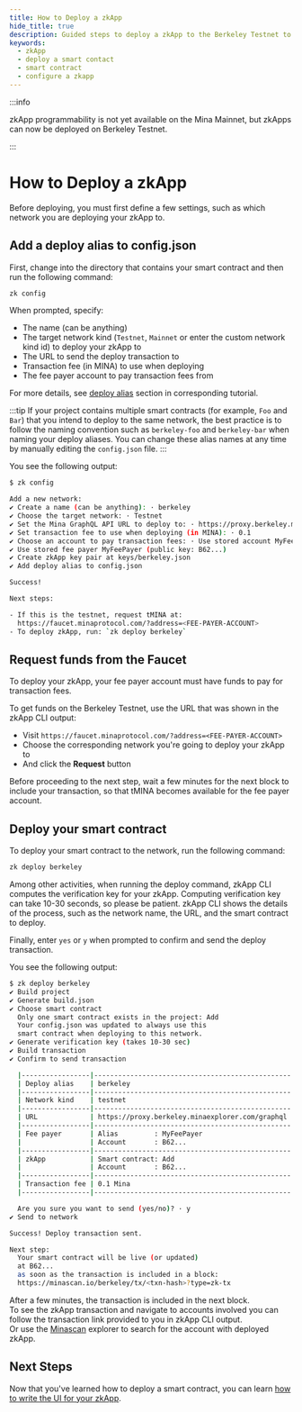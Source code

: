 ```yaml
---
title: How to Deploy a zkApp
hide_title: true
description: Guided steps to deploy a zkApp to the Berkeley Testnet to configure your smart contract project, request funds from the faucet, and deploy your smart contract.
keywords:
  - zkApp
  - deploy a smart contact
  - smart contract
  - configure a zkapp
---
```


:::info

zkApp programmability is not yet available on the Mina Mainnet, but zkApps can now be deployed on Berkeley Testnet.

:::

# How to Deploy a zkApp

Before deploying, you must first define a few settings, such as which network you are deploying your zkApp to. 

## Add a deploy alias to config.json

First, change into the directory that contains your smart contract and then run the following command:

```sh
zk config
```

When prompted, specify:

- The name (can be anything)
- The target network kind (`Testnet`, `Mainnet` or enter the custom network kind id) to deploy your zkApp to
- The URL to send the deploy transaction to
- Transaction fee (in MINA) to use when deploying
- The fee payer account to pay transaction fees from

For more details, see [deploy alias](/zkapps/tutorials/deploying-to-a-network#deploy-alias) section in corresponding tutorial. 

:::tip
If your project contains multiple smart contracts (for example, `Foo` and `Bar`) that
you intend to deploy to the same network, the best practice is to follow the naming convention such as `berkeley-foo` and `berkeley-bar` when naming your deploy aliases. You can change these alias names at any time by manually editing the `config.json` file.
:::

You see the following output:

```sh
$ zk config

Add a new network:
✔ Create a name (can be anything): · berkeley
✔ Choose the target network: · Testnet
✔ Set the Mina GraphQL API URL to deploy to: · https://proxy.berkeley.minaexplorer.com/graphql
✔ Set transaction fee to use when deploying (in MINA): · 0.1
✔ Choose an account to pay transaction fees: · Use stored account MyFeePayer (public key: B62...)
✔ Use stored fee payer MyFeePayer (public key: B62...)
✔ Create zkApp key pair at keys/berkeley.json
✔ Add deploy alias to config.json

Success!

Next steps:

- If this is the testnet, request tMINA at:
  https://faucet.minaprotocol.com/?address=<FEE-PAYER-ACCOUNT>
- To deploy zkApp, run: `zk deploy berkeley`
```

## Request funds from the Faucet

To deploy your zkApp, your fee payer account must have funds to pay for transaction fees.

To get funds on the Berkeley Testnet, use the URL that was shown in the zkApp CLI output:
- Visit `https://faucet.minaprotocol.com/?address=<FEE-PAYER-ACCOUNT>`
- Choose the corresponding network you're going to deploy your zkApp to
- And click the **Request** button

Before proceeding to the next step, wait a few minutes for the next block to include your transaction, so that tMINA becomes available for the fee payer account.

## Deploy your smart contract

To deploy your smart contract to the network, run the following command:

```sh
zk deploy berkeley
```

Among other activities, when running the deploy command, zkApp CLI computes the verification key for your zkApp. Computing verification key can take 10-30 seconds, so please be patient. zkApp CLI shows the details of the process, such as the network name, the URL, and the smart contract to deploy.

Finally, enter `yes` or `y` when prompted to confirm and send the deploy transaction.

You see the following output:

```sh
$ zk deploy berkeley
✔ Build project
✔ Generate build.json
✔ Choose smart contract
  Only one smart contract exists in the project: Add
  Your config.json was updated to always use this
  smart contract when deploying to this network.
✔ Generate verification key (takes 10-30 sec)
✔ Build transaction
✔ Confirm to send transaction

  |-----------------|-------------------------------------------------|
  | Deploy alias    | berkeley                                        |
  |-----------------|-------------------------------------------------|
  | Network kind    | testnet                                         |
  |-----------------|-------------------------------------------------|
  | URL             | https://proxy.berkeley.minaexplorer.com/graphql |
  |-----------------|-------------------------------------------------|
  | Fee payer       | Alias         : MyFeePayer                      |
  |                 | Account       : B62...                          |
  |-----------------|-------------------------------------------------|
  | zkApp           | Smart contract: Add                             |
  |                 | Account       : B62...                          |
  |-----------------|-------------------------------------------------|
  | Transaction fee | 0.1 Mina                                        |
  |-----------------|-------------------------------------------------|

  Are you sure you want to send (yes/no)? · y
✔ Send to network

Success! Deploy transaction sent.

Next step:
  Your smart contract will be live (or updated)
  at B62...
  as soon as the transaction is included in a block:
  https://minascan.io/berkeley/tx/<txn-hash>?type=zk-tx
```

After a few minutes, the transaction is included in the next block.  
To see the zkApp transaction and navigate to accounts involved you can follow the transaction link provided to you in zkApp CLI output.  
Or use the [Minascan](https://minascan.io) explorer to search for the account with deployed zkApp.

## Next Steps

Now that you've learned how to deploy a smart contract, you can learn [how to write the UI for your zkApp](how-to-write-a-zkapp-ui).
